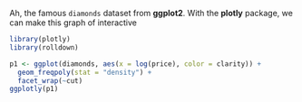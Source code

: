 Ah, the famous `diamonds` dataset from **ggplot2**. With the **plotly** package, we can make this graph of interactive

```r
library(plotly)
library(rolldown)

p1 <- ggplot(diamonds, aes(x = log(price), color = clarity)) +
  geom_freqpoly(stat = "density") +
  facet_wrap(~cut)
ggplotly(p1)
```
